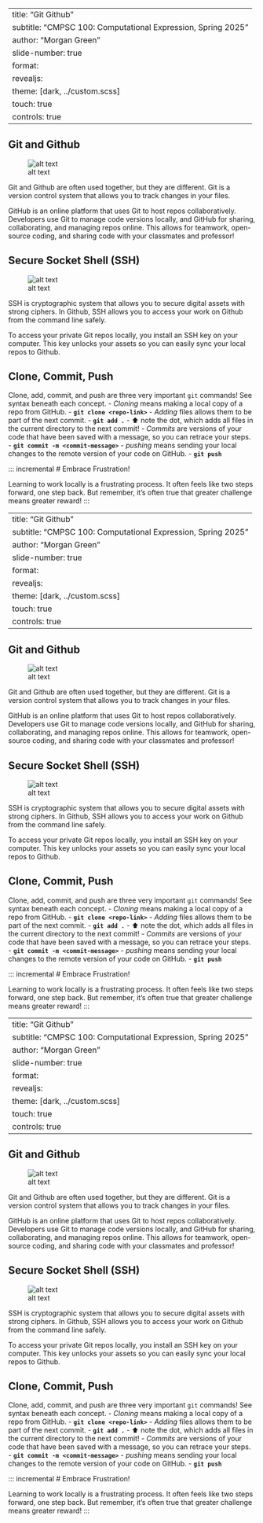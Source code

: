 
---
title: "Git Github"
subtitle: "CMPSC 100: Computational Expression, Spring 2025"
author: "Morgan Green"
slide-number: true
format:
  revealjs: 
    theme: [dark, ../custom.scss]
touch: true
controls: true
---

::: incremental
# Git and Github

![alt text](image.png)

Git and Github are often used together, but they are different. Git is a version control system that allows you to track changes in your files.

GitHub is an online platform that uses Git to host repos collaboratively. Developers use Git to manage code versions locally, and GitHub for sharing, collaborating, and managing repos online. This allows for teamwork, open-source coding, and sharing code with your classmates and professor! 

:::
::: incremental
# Secure Socket Shell (SSH)

![alt text](image-1.png)

SSH is cryptographic system that allows you to secure digital assets with strong ciphers. In Github, SSH allows you to access your work on Github from the command line safely.

To access your private Git repos locally, you install an SSH key on your computer. This key unlocks your assets so you can easily sync your local repos to Github. 

:::
::: incremental
# Clone, Commit, Push

Clone, add, commit, and push are three very important `git` commands! See syntax beneath each concept.
- *Cloning* means making a local copy of a repo from GitHub. 
  - **`git clone <repo-link>`**
- *Adding* files allows them to be part of the next commit.
  - **`git add .`**
  - ⬆️ note the dot, which adds all files in the current directory to the next commit!
- *Commits* are versions of your code that have been saved with a message, so you can retrace your steps.
  - **`git commit -m <commit-message>`**
- *pushing* means sending your local changes to the remote version of your code on GitHub.
  - **`git push`**




:::
::: incremental
# Embrace Frustration!

Learning to work locally is a frustrating process. It often feels like two steps forward, one step back. But remember, it's often true that greater challenge means greater reward! :::

---
title: "Git Github"
subtitle: "CMPSC 100: Computational Expression, Spring 2025"
author: "Morgan Green"
slide-number: true
format:
  revealjs: 
    theme: [dark, ../custom.scss]
touch: true
controls: true
---

::: incremental
# Git and Github

![alt text](image.png)

Git and Github are often used together, but they are different. Git is a version control system that allows you to track changes in your files.

GitHub is an online platform that uses Git to host repos collaboratively. Developers use Git to manage code versions locally, and GitHub for sharing, collaborating, and managing repos online. This allows for teamwork, open-source coding, and sharing code with your classmates and professor! 

:::
::: incremental
# Secure Socket Shell (SSH)

![alt text](image-1.png)

SSH is cryptographic system that allows you to secure digital assets with strong ciphers. In Github, SSH allows you to access your work on Github from the command line safely.

To access your private Git repos locally, you install an SSH key on your computer. This key unlocks your assets so you can easily sync your local repos to Github. 

:::
::: incremental
# Clone, Commit, Push

Clone, add, commit, and push are three very important `git` commands! See syntax beneath each concept.
- *Cloning* means making a local copy of a repo from GitHub. 
  - **`git clone <repo-link>`**
- *Adding* files allows them to be part of the next commit.
  - **`git add .`**
  - ⬆️ note the dot, which adds all files in the current directory to the next commit!
- *Commits* are versions of your code that have been saved with a message, so you can retrace your steps.
  - **`git commit -m <commit-message>`**
- *pushing* means sending your local changes to the remote version of your code on GitHub.
  - **`git push`**




:::
::: incremental
# Embrace Frustration!

Learning to work locally is a frustrating process. It often feels like two steps forward, one step back. But remember, it's often true that greater challenge means greater reward! :::

---
title: "Git Github"
subtitle: "CMPSC 100: Computational Expression, Spring 2025"
author: "Morgan Green"
slide-number: true
format:
  revealjs: 
    theme: [dark, ../custom.scss]
touch: true
controls: true
---

::: incremental
# Git and Github

![alt text](image.png)

Git and Github are often used together, but they are different. Git is a version control system that allows you to track changes in your files.

GitHub is an online platform that uses Git to host repos collaboratively. Developers use Git to manage code versions locally, and GitHub for sharing, collaborating, and managing repos online. This allows for teamwork, open-source coding, and sharing code with your classmates and professor! 

:::
::: incremental
# Secure Socket Shell (SSH)

![alt text](image-1.png)

SSH is cryptographic system that allows you to secure digital assets with strong ciphers. In Github, SSH allows you to access your work on Github from the command line safely.

To access your private Git repos locally, you install an SSH key on your computer. This key unlocks your assets so you can easily sync your local repos to Github. 

:::
::: incremental
# Clone, Commit, Push

Clone, add, commit, and push are three very important `git` commands! See syntax beneath each concept.
- *Cloning* means making a local copy of a repo from GitHub. 
  - **`git clone <repo-link>`**
- *Adding* files allows them to be part of the next commit.
  - **`git add .`**
  - ⬆️ note the dot, which adds all files in the current directory to the next commit!
- *Commits* are versions of your code that have been saved with a message, so you can retrace your steps.
  - **`git commit -m <commit-message>`**
- *pushing* means sending your local changes to the remote version of your code on GitHub.
  - **`git push`**




:::
::: incremental
# Embrace Frustration!

Learning to work locally is a frustrating process. It often feels like two steps forward, one step back. But remember, it's often true that greater challenge means greater reward! :::
